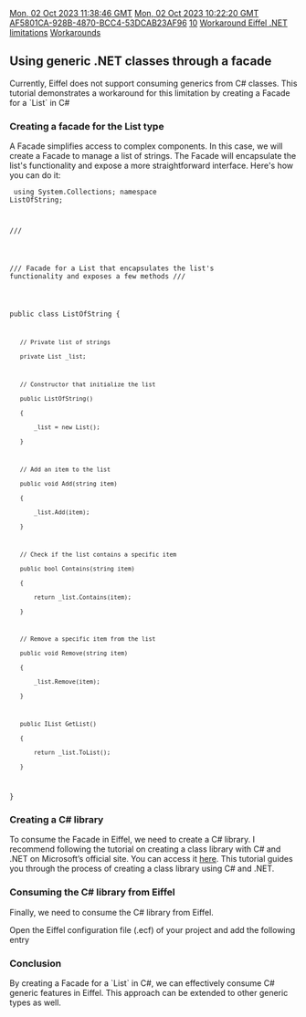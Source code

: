 [[Property:modification_date|Mon, 02 Oct 2023 11:38:46 GMT]]
[[Property:publication_date|Mon, 02 Oct 2023 10:22:20 GMT]]
[[Property:uuid|AF5801CA-928B-4870-BCC4-53DCAB23AF96]]
[[Property:weight|10]]
[[Property:title|Workaround Eiffel .NET limitations]]
[[Property:link_title|Workarounds]]

==Using generic .NET classes through a facade==
Currently, Eiffel does not support consuming generics from C# classes. This tutorial demonstrates a workaround for this limitation by creating a Facade for a `List<string>` in C#

===Creating a facade for the List type===
A Facade simplifies access to complex components. In this case, we will create a Facade to manage a list of strings. The Facade will encapsulate the list's functionality and expose a more straightforward interface. Here's how you can do it:

<code lang="cs">
using System.Collections;
namespace ListOfString;

/// <summary>
/// Facade for a List<string> that encapsulates the list's functionality and exposes a few methods
/// </summary>
public class ListOfString
{
    // Private list of strings
    private List<string> _list;

    // Constructor that initialize the list
    public ListOfString()
    {
        _list = new List<string>();
    }

    // Add an item to the list
    public void Add(string item)
    {
        _list.Add(item);
    }

    // Check if the list contains a specific item
    public bool Contains(string item)
    {
        return _list.Contains(item);
    }

    // Remove a specific item from the list
    public void Remove(string item)
    {
        _list.Remove(item);
    }

    public IList GetList()
    {
        return _list.ToList();
    }
}
</code>

===Creating a C# library===
To consume the Facade in Eiffel, we need to create a C# library. I recommend following the tutorial on creating a class library with C# and .NET on Microsoft’s official site. You can access it [https://learn.microsoft.com/en-us/dotnet/core/tutorials/library-with-visual-studio?pivots=dotnet-7-0 here]. This tutorial guides you through the process of creating a class library using C# and .NET.

===Consuming the C# library from Eiffel===
Finally, we need to consume the C# library from Eiffel. 

Open the Eiffel configuration file (.ecf) of your project and add the following entry

<code><assembly name="ListOfString" location="$PATH_CS_LIB\ListOfString.dll"/></code>


===Conclusion===
By creating a Facade for a `List<string>` in C#, we can effectively consume C# generic features in Eiffel. 
This approach can be extended to other generic types as well.

